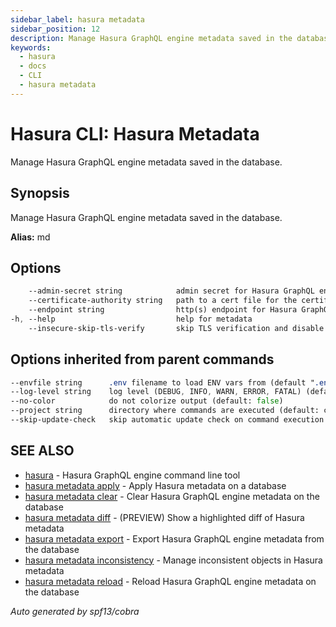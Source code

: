 ```yaml
---
sidebar_label: hasura metadata
sidebar_position: 12
description: Manage Hasura GraphQL engine metadata saved in the database using the Hasura CLI
keywords:
  - hasura
  - docs
  - CLI
  - hasura metadata
---
```


# Hasura CLI: Hasura Metadata

Manage Hasura GraphQL engine metadata saved in the database.

## Synopsis

Manage Hasura GraphQL engine metadata saved in the database.

**Alias:** md

## Options

```sass
    --admin-secret string            admin secret for Hasura GraphQL engine (env "HASURA_GRAPHQL_ADMIN_SECRET")
    --certificate-authority string   path to a cert file for the certificate authority (env "HASURA_GRAPHQL_CERTIFICATE_AUTHORITY")
    --endpoint string                http(s) endpoint for Hasura GraphQL engine (env "HASURA_GRAPHQL_ENDPOINT")
-h, --help                           help for metadata
    --insecure-skip-tls-verify       skip TLS verification and disable cert checking (default: false) (env "HASURA_GRAPHQL_INSECURE_SKIP_TLS_VERIFY")
```

## Options inherited from parent commands

```sass
--envfile string      .env filename to load ENV vars from (default ".env")
--log-level string    log level (DEBUG, INFO, WARN, ERROR, FATAL) (default "INFO")
--no-color            do not colorize output (default: false)
--project string      directory where commands are executed (default: current dir)
--skip-update-check   skip automatic update check on command execution
```

## SEE ALSO

* [hasura](/hasura-cli/commands/hasura.mdx)	 - Hasura GraphQL engine command line tool
* [hasura metadata apply](/hasura-cli/commands/hasura_metadata_apply.mdx)	 - Apply Hasura metadata on a database
* [hasura metadata clear](/hasura-cli/commands/hasura_metadata_clear.mdx)	 - Clear Hasura GraphQL engine metadata on the database
* [hasura metadata diff](/hasura-cli/commands/hasura_metadata_diff.mdx)	 - (PREVIEW) Show a highlighted diff of Hasura metadata
* [hasura metadata export](/hasura-cli/commands/hasura_metadata_export.mdx)	 - Export Hasura GraphQL engine metadata from the database
* [hasura metadata inconsistency](/hasura-cli/commands/hasura_metadata_inconsistency.mdx)	 - Manage inconsistent objects in Hasura metadata
* [hasura metadata reload](/hasura-cli/commands/hasura_metadata_reload.mdx)	 - Reload Hasura GraphQL engine metadata on the database

_Auto generated by spf13/cobra_
